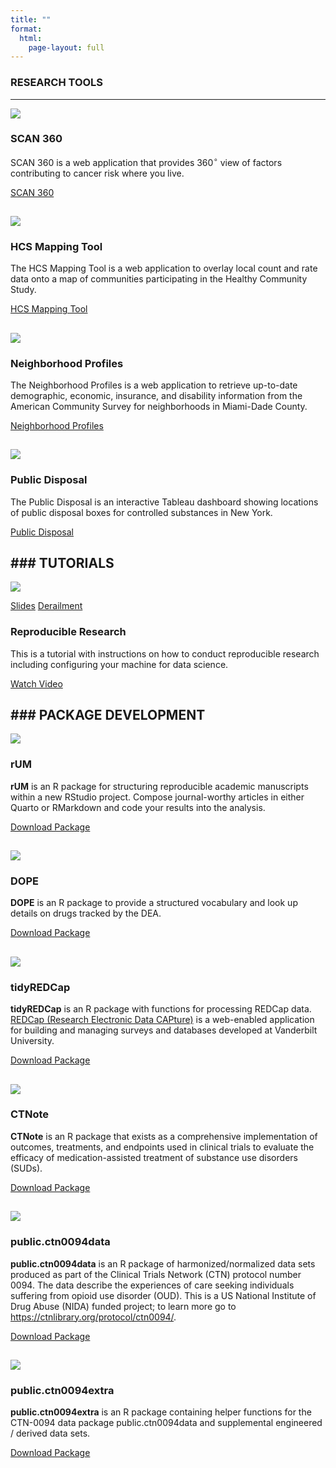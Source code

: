 ```yaml
---
title: ""
format:
  html: 
    page-layout: full
---
```


### RESEARCH TOOLS

---

<!------------------------------------------------------------->
::: { .img-text }

::: { .img-group }
![](images/scan360.jpg)

:::

::: { .text-grp }

### SCAN 360

SCAN 360 is a web application that provides 360$^\circ$ view of factors contributing to cancer risk where you live.

::: { .cntr-btn }
[SCAN 360](https://www.scan360.com){target="_blank" .btn}
:::

:::

:::
<!------------------------------------------------------------->
---



<!------------------------------------------------------------->
::: { .img-text }

::: { .img-group }
![](images/hcs-mapping-tool.png)

:::

::: { .text-grp }

### HCS Mapping Tool

The HCS Mapping Tool is a web application to overlay local count and rate data onto a map of communities participating in the Healthy Community Study.

::: { .cntr-btn }
[HCS Mapping Tool](https://balise.shinyapps.io/HcsMappingTool/){target="_blank" .btn}
:::

:::

:::
<!------------------------------------------------------------->
---



<!------------------------------------------------------------->
::: { .img-text }

::: { .img-group }
![](images/neighborhood.png)

:::

::: { .text-grp }

### Neighborhood Profiles

The Neighborhood Profiles is a web application to retrieve up-to-date demographic, economic, insurance, and disability information from the American Community Survey for neighborhoods in Miami-Dade County.

::: { .cntr-btn }
[Neighborhood Profiles](https://wdefreit.shinyapps.io/profileapp/){target="_blank" .btn}
:::

:::

:::
<!------------------------------------------------------------->
---



<!------------------------------------------------------------->
::: { .img-text }

::: { .img-group }
![](images/disposal.png)

:::

::: { .text-grp }

### Public Disposal

The Public Disposal is an interactive Tableau dashboard showing locations of public disposal boxes for controlled substances in New York.

::: { .cntr-btn }
[Public Disposal](https://public.tableau.com/app/profile/wayne.defreitas/viz/HCS_PUBDISP_Final20210222/Dashboard1){target="_blank" .btn}
:::

:::

:::
<!------------------------------------------------------------->
---



### TUTORIALS
---



<!------------------------------------------------------------->
::: { .img-text }

<!-- This is the container for the image and buttons container -->
::: { .img-group }
![](images/reproducible.png)

<!-- This is the container for the buttons -->
::: { .btn-grp }
<a href="https://distracted-poitras-2e23ff.netlify.app/#1" target="_blank" class="btn">Slides</a>
<a href="https://derailment.netlify.app/" target="_blank" class="btn">Derailment</a>
:::

:::

<!-- This is the container for the text group. It will have normal prose and some lorem text created within the code block. -->
::: { .text-grp }

### Reproducible Research

This is a tutorial with instructions on how to conduct reproducible research including configuring your machine for data science.

::: { .cntr-btn }
[Watch Video](https://vimeo.com/585821837){target="_blank" .btn}
:::

:::

:::
<!------------------------------------------------------------->
---


### PACKAGE DEVELOPMENT
---


<!------------------------------------------------------------->
::: { .img-text }

::: { .img-group }
![](images/rUM.png)

:::

::: { .text-grp }

### rUM

**rUM** is an R package for structuring reproducible academic manuscripts within a new RStudio project. Compose journal-worthy articles in either Quarto or RMarkdown and code your results into the analysis.

::: { .cntr-btn }
[Download Package](https://public.tableau.com/app/profile/wayne.defreitas/viz/HCS_PUBDISP_Final20210222/Dashboard1){target="_blank" .btn}
:::

:::

:::
<!------------------------------------------------------------->
---


<!------------------------------------------------------------->
::: { .img-text }

::: { .img-group }
![](images/dope.png)

:::

::: { .text-grp }

### DOPE

**DOPE** is an R package to provide a structured vocabulary and look up details on drugs tracked by the DEA.

::: { .cntr-btn }
[Download Package](https://ctn-0094.github.io/DOPE/){target="_blank" .btn}
:::

:::

:::
<!------------------------------------------------------------->
---


<!------------------------------------------------------------->
::: { .img-text }

::: { .img-group }
![](images/tidyredcap.png)

:::

::: { .text-grp }

### tidyREDCap

**tidyREDCap** is an R package with functions for processing REDCap data. [REDCap (Research Electronic Data CAPture)](https://projectredcap.org) is a web-enabled application for building and managing surveys and databases developed at Vanderbilt University.

::: { .cntr-btn }
[Download Package](https://raymondbalise.github.io/tidyREDCap/){target="_blank" .btn}
:::

:::

:::
<!------------------------------------------------------------->
---



<!------------------------------------------------------------->
::: { .img-text }

::: { .img-group }
![](images/ctnote.png)

:::

::: { .text-grp }

### CTNote

**CTNote** is an R package that exists as a comprehensive implementation of outcomes, treatments, and endpoints used in clinical trials to evaluate the efficacy of medication-assisted treatment of substance use disorders (SUDs).

::: { .cntr-btn }
[Download Package](https://ctn-0094.github.io/CTNote/){target="_blank" .btn}
:::

:::

:::
<!------------------------------------------------------------->
---



<!------------------------------------------------------------->
::: { .img-text }

::: { .img-group }
![](images/ctn0094data.png)

:::

::: { .text-grp }

### public.ctn0094data

**public.ctn0094data** is an R package of harmonized/normalized data sets produced as part of the Clinical Trials Network (CTN) protocol number 0094. The data describe the experiences of care seeking individuals suffering from opioid use disorder (OUD). This is a US National Institute of Drug Abuse (NIDA) funded project; to learn more go to [https://ctnlibrary.org/protocol/ctn0094/](https://ctnlibrary.org/protocol/ctn0094/). 

::: { .cntr-btn }
[Download Package](https://ctn-0094.github.io/public.ctn0094data/){target="_blank" .btn}
:::

:::

:::
<!------------------------------------------------------------->
---



<!------------------------------------------------------------->
::: { .img-text }

::: { .img-group }
![](images/ctn0094extra.png)

:::

::: { .text-grp }

### public.ctn0094extra

**public.ctn0094extra** is an R package containing helper functions for the CTN-0094 data package public.ctn0094data and supplemental engineered / derived data sets.

::: { .cntr-btn }
[Download Package](https://ctn-0094.github.io/public.ctn0094data/){target="_blank" .btn}
:::

:::

:::
<!------------------------------------------------------------->
---




